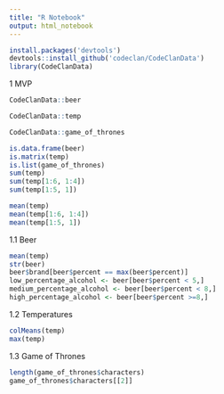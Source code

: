 ```yaml
---
title: "R Notebook"
output: html_notebook
---
```


```r
install.packages('devtools')
devtools::install_github('codeclan/CodeClanData')
library(CodeClanData)
```
1 MVP
```r
CodeClanData::beer
```
```r
CodeClanData::temp
```
```r
CodeClanData::game_of_thrones
```
```r
is.data.frame(beer)
is.matrix(temp)
is.list(game_of_thrones)
sum(temp)
sum(temp[1:6, 1:4])
sum(temp[1:5, 1])

mean(temp)
mean(temp[1:6, 1:4])
mean(temp[1:5, 1])
```
1.1 Beer
```r
mean(temp)
str(beer)
beer$brand[beer$percent == max(beer$percent)]
low_percentage_alcohol <- beer[beer$percent < 5,]
medium_percentage_alcohol <- beer[beer$percent < 8,]
high_percentage_alcohol <- beer[beer$percent >=8,]
```
1.2 Temperatures
```r
colMeans(temp)
max(temp)
```
1.3 Game of Thrones
```r
length(game_of_thrones$characters)
game_of_thrones$characters[[2]]
```

